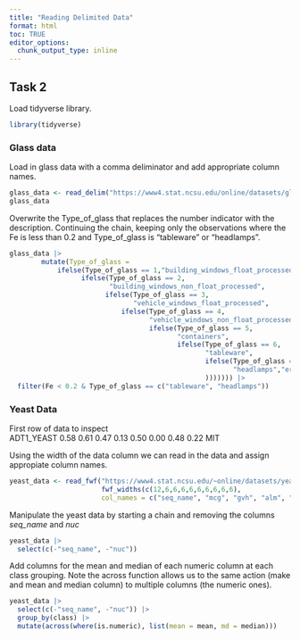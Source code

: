 ```yaml
---
title: "Reading Delimited Data"
format: html
toc: TRUE
editor_options: 
  chunk_output_type: inline
---
```

## Task 2

Load tidyverse library.
```r
library(tidyverse)
```

### Glass data
Load in glass data with a comma deliminator and add appropriate column names.
```r
glass_data <- read_delim("https://www4.stat.ncsu.edu/online/datasets/glass.data", delim = ",", col_names = c("Id", "RI","Na", "Mg","Al","Si","K","Ca","Ba","Fe", "Type_of_glass"))
glass_data
```
Overwrite the Type_of_glass that replaces the number indicator with the description.
Continuing the chain, keeping only the observations where the Fe is less than 0.2 and Type_of_glass is "tableware" or "headlamps".
```r
glass_data |>
        mutate(Type_of_glass =
            ifelse(Type_of_glass == 1,"building_windows_float_processed",
                  ifelse(Type_of_glass == 2,
                         "building_windows_non_float_processed",
                        ifelse(Type_of_glass == 3, 
                               "vehicle_windows_float_processed",
                            ifelse(Type_of_glass == 4,
                                   "vehicle_windows_non_float_processed",
                                   ifelse(Type_of_glass == 5, 
                                          "containers",
                                          ifelse(Type_of_glass == 6,
                                                 "tableware",
                                                 ifelse(Type_of_glass == 7,
                                                        "headlamps","error")
                                                 ))))))) |>
  filter(Fe < 0.2 & Type_of_glass == c("tableware", "headlamps"))

```

### Yeast Data 

First row of data to inspect  
ADT1_YEAST 0.58 0.61 0.47 0.13 0.50 0.00 0.48 0.22 MIT

Using the width of the data column we can read in the data and assign appropiate column names.

```r
yeast_data <- read_fwf("https://www4.stat.ncsu.edu/~online/datasets/yeast.data", 
                       fwf_widths(c(12,6,6,6,6,6,6,6,6,6),
                       col_names = c("seq_name", "mcg", "gvh", "alm", "mit", "erl", "pox","vac","nuc","class")))
```

Manipulate the yeast data by starting a chain and removing the columns *seq_name* and *nuc*

```r
yeast_data |> 
  select(c(-"seq_name", -"nuc"))
```
Add columns for the mean and median of each numeric column at each class grouping. Note the across function allows us to the same action (make and mean and median column) to multiple columns (the numeric ones).
```r
yeast_data |> 
  select(c(-"seq_name", -"nuc")) |>
  group_by(class) |>
  mutate(across(where(is.numeric), list(mean = mean, md = median)))
```

